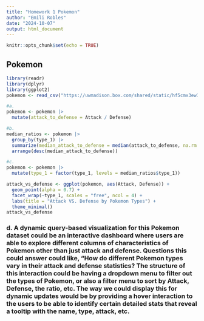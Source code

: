 ---
title: "Homework 1 Pokemon"
author: "Emili Robles"
date: "2024-10-07"
output: html_document
---

```{r setup, include=FALSE}
knitr::opts_chunk$set(echo = TRUE)
```

## Pokemon

```{r}
library(readr)
library(dplyr)
library(ggplot2)
pokemon <- read_csv("https://uwmadison.box.com/shared/static/hf5cmx3ew3ch0v6t0c2x56838er1lt2c.csv")

#a.
pokemon <- pokemon |>
  mutate(attack_to_defense = Attack / Defense)

#b.
median_ratios <- pokemon |>
  group_by(type_1) |>
  summarize(median_attack_to_defense = median(attack_to_defense, na.rm = TRUE)) |>
  arrange(desc(median_attack_to_defense))

#c.
pokemon <- pokemon |>
  mutate(type_1 = factor(type_1, levels = median_ratios$type_1))

attack_vs_defense <- ggplot(pokemon, aes(Attack, Defense)) +
  geom_point(alpha = 0.7) +
  facet_wrap(~type_1, scales = "free", ncol = 4) +
  labs(title = "Attack VS. Defense by Pokemon Types") + 
  theme_minimal()
attack_vs_defense

```

### d. A dynamic query-based visualization for this Pokemon dataset could be an interactive dashboard where users are able to explore different columns of characteristics of Pokemon other than just attack and defense. Questions this could answer could like, "How do different Pokemon types vary in their attack and defense statistics? The structure of this interaction could be having a dropdown menu to filter out the types of Pokemon, or also a filter menu to sort by Attack, Defense, the ratio, etc. The way we could display this for dynamic updates would be by providing a hover interaction to the users to be able to identify certain detailed stats that reveal a tooltip with the name, type, attack, etc. 